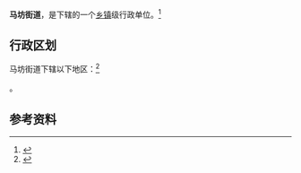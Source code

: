 {{中国乡级行政区|63/01/05/003/000}}

'''马坊街道'''，是{{PRC admin/fullname|63/01/05/003/000|3}}下辖的一个[[乡镇|乡镇]]级行政单位。<ref>{{PRC admin/ref sgc|{{PRC admin/parent|63/01/05/003/000}}}}</ref>

== 行政区划 ==

马坊街道下辖以下地区：<ref>{{PRC admin/ref sgc|63/01/05/003/000}}</ref>

{{PRC admin/children|63/01/05/003/000}}。

== 参考资料 ==

{{reflist}}

{{行政区划小作品}}
{{PRC admin/navcat|63/01/05/003/000}}